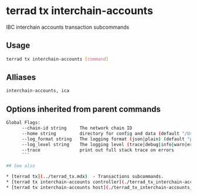 # terrad tx interchain-accounts

IBC interchain accounts transaction subcommands

## Usage

```sh Terrad
terrad tx interchain-accounts [command]
```

## Alliases

```sh Terrad
interchain-accounts, ica
```

## Options inherited from parent commands

```sh Terrad
Global Flags:
      --chain-id string     The network chain ID
      --home string         directory for config and data (default "/Users/.terra")
      --log_format string   The logging format (json|plain) (default "plain")
      --log_level string    The logging level (trace|debug|info|warn|error|fatal|panic) (default "info")
      --trace               print out full stack trace on errors
      ```

## See also

* [terrad tx](../terrad_tx.mdx)	 - Transactions subcommands.
* [terrad tx interchain-accounts controller](./terrad_tx_interchain-accounts_controller.mdx)	 - IBC interchain accounts controller transaction subcommands.
* [terrad tx interchain-accounts host](./terrad_tx_interchain-accounts_host.mdx)	 - IBC interchain accounts host transaction subcommands.
